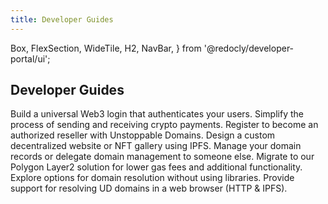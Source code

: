 ```yaml
---
title: Developer Guides
---
```


  Box,
  FlexSection,
  WideTile,
  H2,
  NavBar,
} from '@redocly/developer-portal/ui';

<H2>Developer Guides</H2>
<Box my={25}>
  <FlexSection justifyContent="space-around" flexWrap="wrap">
    <WideTile to="../login-with-unstoppable/index.md" header="Login with Unstoppable">
        Build a universal Web3 login that authenticates your users.
    </WideTile>
    <WideTile to="../crypto-payments/index.md" header="Crypto Payments">
        Simplify the process of sending and receiving crypto payments.
    </WideTile>
    <WideTile to="../reseller/index.md" header="Become a Reseller">
        Register to become an authorized reseller with Unstoppable Domains.
    </WideTile>
    <WideTile to="../d-websites/index.md" header="IPFS Websites">
        Design a custom decentralized website or NFT gallery using IPFS.
    </WideTile>
    <WideTile to="../manage-domains/index.md" header="Manage Domains">
        Manage your domain records or delegate domain management to someone else.
    </WideTile>
    <WideTile to="../polygon/index.md" header="Migrate to Polygon">
        Migrate to our Polygon Layer2 solution for lower gas fees and additional functionality.
    </WideTile>
    <WideTile to="../developer-toolkit/direct-blockchain-calls/bc-overview.md" header="Resolve via Direct Blockchain Calls">
        Explore options for domain resolution without using libraries.
    </WideTile>
    <WideTile to="../developer-toolkit/resolve-domains-browser/browser-resolution-overview.md" header="Resolve in a Web Browser">
        Provide support for resolving UD domains in a web browser (HTTP & IPFS).
    </WideTile>
  </FlexSection>
</Box>
